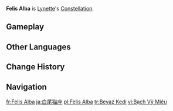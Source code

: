 {{Constellation Overview Infobox
|image       = Felis Alba
|character   = Lynette
|meaning     = White Cat
}}
'''Felis Alba''' is [[Lynette]]'s [[Constellation]].

==Gameplay==
{{Constellation Table|Lynette}}

==Other Languages==
{{Other Languages
|en      = Felis Alba
|en_lang = la
|en_tl   = White Cat
|zhs     = 白尾猫座
|zhs_rm  = Báiwěimāo-zuò
|zht     = 白尾貓座
|zht_rm  = Báiwěimāo-zuò
|zh_tl   = White-Tailed Cat Constellation
|ja      = 白尾猫座
|ja_rm   = Shiro'o Neko-za{{Assumed}}
|ja_tl   = White-Tailed Cat Constellation
|ko      = 흰꼬리고양이<->자리
|ko_tl   = White-Tailed Cat Constellation
|es      = Felis Alba
|fr      = Felis Alba
|ru      = Белохвостая кошка
|ru_tl   = White-Tailed Cat
|th      = Felis Alba
|vi      = Cung Bạch Vỹ Miêu
|vi_tl   = 
|de      = Felis Alba
|id      = Felis Alba
|pt      = Felis Alba
|tr      = Beyaz Kedi
|tr_tl   = White Cat
|it      = Felis Alba
}}

==Change History==
{{Change History|4.0}}

==Navigation==
{{Constellation Navbox}}

[[fr:Felis Alba]]
[[ja:白尾猫座]]
[[pl:Felis Alba]]
[[tr:Beyaz Kedi]]
[[vi:Bạch Vỹ Miêu]]